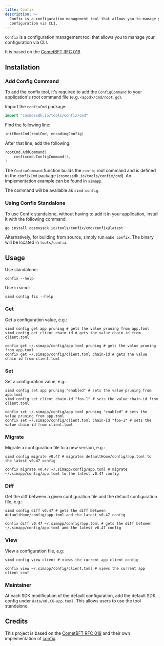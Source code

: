 ```yaml
---
title: Confix
description: >-
  Confix is a configuration management tool that allows you to manage your
  configuration via CLI.
---
```


`Confix` is a configuration management tool that allows you to manage your configuration via CLI.

It is based on the [CometBFT RFC 019](https://github.com/cometbft/cometbft/blob/5013bc3f4a6d64dcc2bf02ccc002ebc9881c62e4/docs/rfc/rfc-019-config-version.md).

## Installation

### Add Config Command

To add the confix tool, it's required to add the `ConfigCommand` to your application's root command file (e.g. `<appd>/cmd/root.go`).

Import the `confixCmd` package:

```go
import "cosmossdk.io/tools/confix/cmd"
```

Find the following line:

```go
initRootCmd(rootCmd, encodingConfig)
```

After that line, add the following:

```go
rootCmd.AddCommand(
    confixcmd.ConfigCommand(),
)
```

The `ConfixCommand` function builds the `config` root command and is defined in the `confixCmd` package (`cosmossdk.io/tools/confix/cmd`).
An implementation example can be found in `simapp`.

The command will be available as `simd config`.

### Using Confix Standalone

To use Confix standalone, without having to add it in your application, install it with the following command:

```bash
go install cosmossdk.io/tools/confix/cmd/confix@latest
```

Alternatively, for building from source, simply run `make confix`. The binary will be located in `tools/confix`.

## Usage

Use standalone:

```shell
confix --help
```

Use in simd:

```shell
simd config fix --help
```

### Get

Get a configuration value, e.g.:

```shell
simd config get app pruning # gets the value pruning from app.toml
simd config get client chain-id # gets the value chain-id from client.toml
```

```shell
confix get ~/.simapp/config/app.toml pruning # gets the value pruning from app.toml
confix get ~/.simapp/config/client.toml chain-id # gets the value chain-id from client.toml
```

### Set

Set a configuration value, e.g.:

```shell
simd config set app pruning "enabled" # sets the value pruning from app.toml
simd config set client chain-id "foo-1" # sets the value chain-id from client.toml
```

```shell
confix set ~/.simapp/config/app.toml pruning "enabled" # sets the value pruning from app.toml
confix set ~/.simapp/config/client.toml chain-id "foo-1" # sets the value chain-id from client.toml
```

### Migrate

Migrate a configuration file to a new version, e.g.:

```shell
simd config migrate v0.47 # migrates defaultHome/config/app.toml to the latest v0.47 config
```

```shell
confix migrate v0.47 ~/.simapp/config/app.toml # migrate ~/.simapp/config/app.toml to the latest v0.47 config
```

### Diff

Get the diff between a given configuration file and the default configuration file, e.g.:

```shell
simd config diff v0.47 # gets the diff between defaultHome/config/app.toml and the latest v0.47 config
```

```shell
confix diff v0.47 ~/.simapp/config/app.toml # gets the diff between ~/.simapp/config/app.toml and the latest v0.47 config
```

### View

View a configuration file, e.g:

```shell
simd config view client # views the current app client config
```

```shell
confix view ~/.simapp/config/client.toml # views the current app client conf
```

### Maintainer

At each SDK modification of the default configuration, add the default SDK config under `data/v0.XX-app.toml`.
This allows users to use the tool standalone.

## Credits

This project is based on the [CometBFT RFC 019](https://github.com/cometbft/cometbft/blob/5013bc3f4a6d64dcc2bf02ccc002ebc9881c62e4/docs/rfc/rfc-019-config-version.md) and their own implementation of [confix](https://github.com/cometbft/cometbft/blob/v0.36.x/scripts/confix/confix.go).
